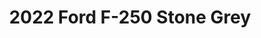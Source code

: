 ---
yrmm: 2206
brand: Ford
year: 2022
model: F-250
color: Stone Grey
title: 2022 Ford F-250 Stone Grey
description: Carli Pintop suspension, Fuel wheels, Toyo tires, CJC bumpers, Baja
  Design lights, Warn winch
alt: 2022 Ford Super Duty 3.5 Carli King Pintop Suspension, Carli Torsion Sway
  Bar, Carli Fabricated Radius Arms, Carli Rear Full Leaf Springs, 20" Fuel
  Blitz Wheels, 37 1250 R20 Toyo ATIII tires, CJC Front and rear Bumpers, Baja
  Design XL Squadron, Squadron and SQ Lighting, Warn 12S Winch
width: 2000
height: 2500
---